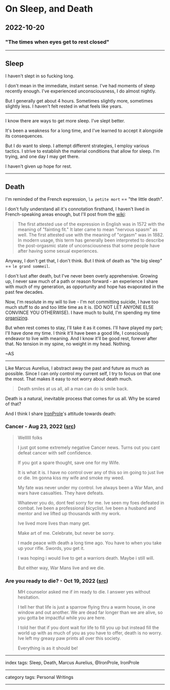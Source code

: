 # On Sleep, and Death

## 2022-10-20

### "The times when eyes get to rest closed"

---

## Sleep

I haven't slept in so fucking long.

I don't mean in the immediate, instant sense. I've had moments of sleep recently enough. I've experienced unconsciousness, I do almost nightly.

But I generally get about 4 hours. Sometimes slightly more, sometimes slightly less. I haven't felt rested in what feels like years.

---

I know there are ways to get more sleep. I've slept better.

It's been a weakness for a long time, and I've learned to accept it alongside its consequences.

But I do want to sleep. I attempt different strategies, I employ various tactics. I strive to establish the material conditions that allow for sleep. I'm trying, and one day I may get there.

I haven't given up hope for rest.

---

## Death

I'm reminded of the French expression, `la petite mort` == "the little death".

I don't fully understand all it's connotation firsthand, I haven't lived in French-speaking areas enough, but I'll post from the [wiki](https://en.wikipedia.org/wiki/La_petite_mort):

> The first attested use of the expression in English was in 1572 with the meaning of "fainting fit." It later came to mean "nervous spasm" as well. The first attested use with the meaning of "orgasm" was in 1882. In modern usage, this term has generally been interpreted to describe the post-orgasmic state of unconsciousness that some people have after having some sexual experiences.

Anyway, I don't get that, I don't think. But I think of death as "the big sleep" == `le grand sommeil`.

I don't lust after death, but I've never been overly apprehensive. Growing up, I never saw much of a path or reason forward - an experience I share with much of my generation, as opportunity and hope has evaporated in the past few decades.

Now, I'm resolute in my will to live - I'm not committing suicide, I have too much stuff to do and too little time as it is. (DO NOT LET ANYONE ELSE CONVINCE YOU OTHERWISE). I have much to build, I'm spending my time [organizing](/posts/on-organizing).

But when rest comes to stay, I'll take it as it comes. I'll have played my part; I'll have done my time. I think it'll have been a good life, I consciously endeavor to live with meaning. And I know it'll be good rest, forever after that. No tension in my spine, no weight in my head. Nothing.

~AS

---

Like Marcus Aurelius, I abstract away the past and future as much as possible. Since I can only control my current self, I try to focus on that one the most. That makes it easy to not worry about death much.

> Death smiles at us all, all a man can do is smile back.

Death is a natural, inevitable process that comes for us all. Why be scared of that?

And I think I share [IronProle](/posts/on-IronProle)'s attitude towards death:

### Cancer - Aug 23, 2022 ([src](https://twitter.com/IronProle/status/1562148357451030528?s=19))

> Wellllll folks
>
> I just got some extremely negative Cancer news.  Turns out you cant defeat cancer with self confidence.
>
> If you got a spare thought, save one for my Wife.
>
> It is what it is.  I have no control over any of this so im going to just live or die.  Im gonna kiss my wife and smoke my weed.
>
> My fate was never under my control.  Ive always been a War Man, and wars have casualties.  They have defeats.
>
> Whatever you do, dont feel sorry for me.  Ive seen my foes defeated in combat.  Ive been a professional bicyclist.  Ive been a husband and mentor and ive lifted up thousands with my work.
>
> Ive lived more lives than many get.
>
> Make art of me.  Celebrate, but never be sorry.
>
> I made peace with death a long time ago.  You have to when you take up your rifle.  Swords, you get it.
>
> I was hoping i would live to get a warriors death.  Maybe i still will.
>
> But either way, War Mans live and we die.

### Are you ready to die? - Oct 19, 2022 ([src](https://twitter.com/IronProle/status/1582826297419771904?t=g7FH7jYD1jsVwR0zjBorzQ&s=19))

> MH counselor asked me if im ready to die.  I answer yes without hesitation.
>
> I tell her that life is just a sparrow flying thru a warm house, in one window and out another.  We are dead far longer than we are alive, so you gotta be impactful while you are here.
>
> I told her that if you dont wait for life to fill you up but instead fill the world up with as much of you as you have to offer, death is no worry.  Ive left my greasy paw prints all over this society.
>
> Everything is as it should be!

---

index tags: Sleep, Death, Marcus Aurelius, @IronProle, IronProle

---

category tags: Personal Writings

---
